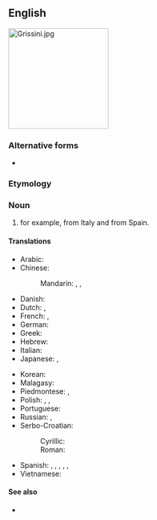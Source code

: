 {{also|bread-stick}}
==English==
[[File:Grissini.jpg|200px|right]]
{{slim-wikipedia}}

===Alternative forms===
* {{alter|en|bread-stick}}

===Etymology===
{{affix|en|bread|stick}}

===Noun===
{{en-noun}}

# {{def|A long, very slender [[loaf]] of [[crisp]] bread smaller than a [[baguette]];}} for example, {{m|it|grissino|grissini}} from Italy and {{m|es|rosquilleta|rosquilletas}} from Spain.

====Translations====
{{trans-top|slender loaf of crisp bread}}
* Arabic: {{t|ar|عُود الخُبْز|m}}
* Chinese:
*: Mandarin: {{t|cmn|麵包棒}}, {{t|cmn|麪包棒}}, {{t|cmn|面包棒|tr=miànbāo bàng}}
* Danish: {{t|da|brødstang|c}}
* Dutch: {{t+|nl|soepstengel|m}}, {{t|nl|broodstengel|m}}
* French: {{t+|fr|gressin|m}}, {{qualifier|rare}} {{t+|fr|grissini|m}}
* German: {{t|de|Grissini|?}}
* Greek: {{t+|el|κριτσίνι|n}}
* Hebrew: {{t|he|גריסיני|m|tr=grisíni}}
* Italian: {{t+|it|grissino|m}}
* Japanese: {{t|ja|グリッシーニ|tr=gurisshīni}}, {{t|ja|スティックパン|tr=sutikku-pan}}
{{trans-mid}}
* Korean: {{t|ko|막대빵}}
* Malagasy: {{t+check|mg|mifoka}}
* Piedmontese: {{t|pms|ghërsin|m}}, {{t|pms|grissin|m}}
* Polish: {{t+|pl|paluszek|m}}, {{t|pl|grissini|m}}, {{t+|pl|paluch|m}}
* Portuguese: {{t|pt|gressino|m}}
* Russian: {{t|ru|грисси́ни|m}}, {{t|ru|хле́бная па́лочка|f}}
* Serbo-Croatian:
*: Cyrillic: {{t|sh|гриси́ни|m}}
*: Roman: {{t+|sh|grisíni|m}}
* Spanish: {{t|es|rosquilleta|f}}, {{t|es|grisín|m}}, {{t|es|palillo de pan|m}}, {{t|es|palito de pan|m}}, {{qualifier|South America}} {{t|es|colín|m}}, {{qualifier|Southern Spain}} {{t+|es|pico|m}}
* Vietnamese: {{t|vi|bánh mì que}}
{{trans-bottom}}

====See also====
* {{commonslite|Category:Grissini}}

{{topics|en|Breads}}